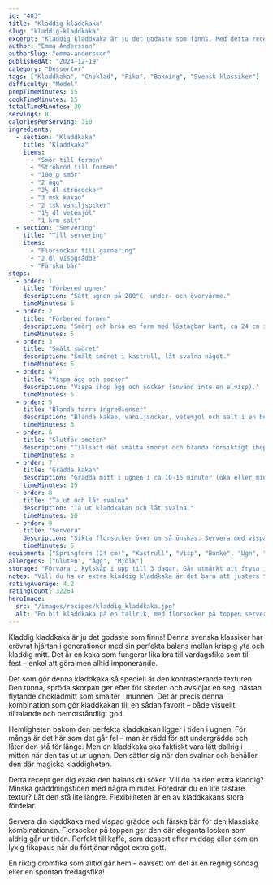 ```yaml
---
id: "483"
title: "Kladdig kladdkaka"
slug: "kladdig-kladdkaka"
excerpt: "Kladdig kladdkaka är ju det godaste som finns. Med detta recept på kladdkaka får kakan perfekt krispig yta samtidigt som den är kladdig i mitten."
author: "Emma Andersson"
authorSlug: "emma-andersson"
publishedAt: "2024-12-19"
category: "Desserter"
tags: ["Kladdkaka", "Choklad", "Fika", "Bakning", "Svensk klassiker"]
difficulty: "Medel"
prepTimeMinutes: 15
cookTimeMinutes: 15
totalTimeMinutes: 30
servings: 8
caloriesPerServing: 310
ingredients:
  - section: "Kladdkaka"
    title: "Kladdkaka"
    items:
      - "Smör till formen"
      - "Ströbröd till formen"
      - "100 g smör"
      - "2 ägg"
      - "2½ dl strösocker"
      - "3 msk kakao"
      - "2 tsk vaniljsocker"
      - "1½ dl vetemjöl"
      - "1 krm salt"
  - section: "Servering"
    title: "Till servering"
    items:
      - "Florsocker till garnering"
      - "2 dl vispgrädde"
      - "Färska bär"
steps:
  - order: 1
    title: "Förbered ugnen"
    description: "Sätt ugnen på 200°C, under- och övervärme."
    timeMinutes: 5
  - order: 2
    title: "Förbered formen"
    description: "Smörj och bröa en form med löstagbar kant, ca 24 cm i diameter (för 8 bitar) eller spänn fast ett bakplåtspapper på botten."
    timeMinutes: 5
  - order: 3
    title: "Smält smöret"
    description: "Smält smöret i kastrull, låt svalna något."
    timeMinutes: 5
  - order: 4
    title: "Vispa ägg och socker"
    description: "Vispa ihop ägg och socker (använd inte en elvisp)."
    timeMinutes: 5
  - order: 5
    title: "Blanda torra ingredienser"
    description: "Blanda kakao, vaniljsocker, vetemjöl och salt i en bunke och rör ner i äggblandningen."
    timeMinutes: 3
  - order: 6
    title: "Slutför smeten"
    description: "Tillsätt det smälta smöret och blanda försiktigt ihop till en jämn smet och häll sedan över smeten i formen."
    timeMinutes: 5
  - order: 7
    title: "Grädda kakan"
    description: "Grädda mitt i ugnen i ca 10-15 minuter (öka eller minska tiden vid behov beroende på hur kladdig du vill ha den)."
    timeMinutes: 15
  - order: 8
    title: "Ta ut och låt svalna"
    description: "Ta ut kladdkakan och låt svalna."
    timeMinutes: 10
  - order: 9
    title: "Servera"
    description: "Sikta florsocker över om så önskas. Servera med vispad grädde och färska bär."
    timeMinutes: 5
equipment: ["Springform (24 cm)", "Kastrull", "Visp", "Bunke", "Ugn", "Sikt"]
allergens: ["Gluten", "Ägg", "Mjölk"]
storage: "Förvara i kylskåp i upp till 3 dagar. Går utmärkt att frysa i 2 månader."
notes: "Vill du ha en extra kladdig kladdkaka är det bara att justera tiden i ugnen. Kortare tid = kladdigare kaka. Servera med vispgrädde och du har fixat en riktig drömfika!"
ratingAverage: 4.2
ratingCount: 32264
heroImage:
  src: "/images/recipes/kladdig_kladdkaka.jpg"
  alt: "En bit kladdkaka på en tallrik, med florsocker på toppen serverad med vispgrädde och färska hallon. Kladdkakan är perfekt kladdig i mitten."
---
```


Kladdig kladdkaka är ju det godaste som finns! Denna svenska klassiker har erövrat hjärtan i generationer med sin perfekta balans mellan krispig yta och kladdig mitt. Det är en kaka som fungerar lika bra till vardagsfika som till fest – enkel att göra men alltid imponerande.

Det som gör denna kladdkaka så speciell är den kontrasterande texturen. Den tunna, spröda skorpan ger efter för skeden och avslöjar en seg, nästan flytande chokladmitt som smälter i munnen. Det är precis denna kombination som gör kladdkakan till en sådan favorit – både visuellt tilltalande och oemotståndligt god.

Hemligheten bakom den perfekta kladdkakan ligger i tiden i ugnen. För många är det här som det går fel – man är rädd för att undergrädda och låter den stå för länge. Men en kladdkaka ska faktiskt vara lätt dallrig i mitten när den tas ut ur ugnen. Den sätter sig när den svalnar och behåller den där magiska kladdigheten.

Detta recept ger dig exakt den balans du söker. Vill du ha den extra kladdig? Minska gräddningstiden med några minuter. Föredrar du en lite fastare textur? Låt den stå lite längre. Flexibiliteten är en av kladdkakans stora fördelar.

Servera din kladdkaka med vispad grädde och färska bär för den klassiska kombinationen. Florsocker på toppen ger den där eleganta looken som aldrig går ur tiden. Perfekt till kaffe, som dessert efter middag eller som en lyxig fikapaus när du förtjänar något extra gott.

En riktig drömfika som alltid går hem – oavsett om det är en regnig söndag eller en spontan fredagsfika!
